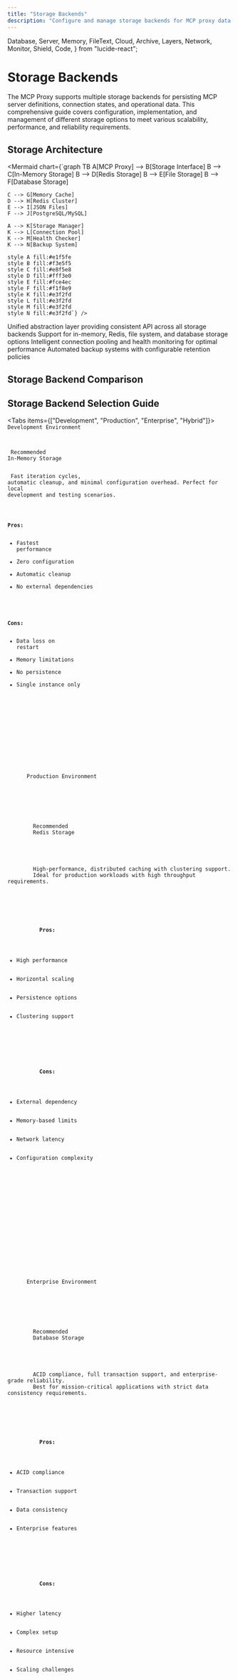 ```yaml
---
title: "Storage Backends"
description: "Configure and manage storage backends for MCP proxy data persistence, including in-memory, Redis, file, and database options"
---
```


  Database,
  Server,
  Memory,
  FileText,
  Cloud,
  Archive,
  Layers,
  Network,
  Monitor,
  Shield,
  Code,
} from "lucide-react";

# Storage Backends

The MCP Proxy supports multiple storage backends for persisting MCP server definitions, connection states, and operational data. This comprehensive guide covers configuration, implementation, and management of different storage options to meet various scalability, performance, and reliability requirements.

## Storage Architecture

<Mermaid chart={`graph TB
    A[MCP Proxy] --> B[Storage Interface]
    B --> C[In-Memory Storage]
    B --> D[Redis Storage]
    B --> E[File Storage]
    B --> F[Database Storage]
    
    C --> G[Memory Cache]
    D --> H[Redis Cluster]
    E --> I[JSON Files]
    F --> J[PostgreSQL/MySQL]
    
    A --> K[Storage Manager]
    K --> L[Connection Pool]
    K --> M[Health Checker]
    K --> N[Backup System]
    
    style A fill:#e1f5fe
    style B fill:#f3e5f5
    style C fill:#e8f5e8
    style D fill:#fff3e0
    style E fill:#fce4ec
    style F fill:#f1f8e9
    style K fill:#e3f2fd
    style L fill:#e3f2fd
    style M fill:#e3f2fd
    style N fill:#e3f2fd`} />

<List className="mt-8">
  <ListItem title="Storage Interface" icon={Layers}>
    Unified abstraction layer providing consistent API across all storage backends
  </ListItem>
  <ListItem title="Multiple Backends" icon={Database}>
    Support for in-memory, Redis, file system, and database storage options
  </ListItem>
  <ListItem title="Connection Management" icon={Network}>
    Intelligent connection pooling and health monitoring for optimal performance
  </ListItem>
  <ListItem title="Backup & Recovery" icon={Archive}>
    Automated backup systems with configurable retention policies
  </ListItem>
</List>

## Storage Backend Comparison

<FeatureCardList cols={2} size="sm" className="mb-12">
  <FeatureCard
    title="In-Memory Storage"
    description="Fast access with automatic cleanup. Best for development and testing."
    icon={Memory}
    badge="Development"
  />
  <FeatureCard
    title="Redis Storage"
    description="High-performance distributed caching. Ideal for production environments."
    icon={Server}
    badge="Production"
  />
  <FeatureCard
    title="File Storage"
    description="Persistent local storage with backup support. Good for single-node deployments."
    icon={FileText}
    badge="Single Node"
  />
  <FeatureCard
    title="Database Storage"
    description="ACID compliance with full transaction support. Best for enterprise applications."
    icon={Database}
    badge="Enterprise"
  />
</FeatureCardList>

## Storage Backend Selection Guide

<Tabs items={["Development", "Production", "Enterprise", "Hybrid"]}>
<Tab>
<Card className="mb-6">
  <CardHeader>
    <CardTitle className="flex items-center gap-2">
      <Code className="h-5 w-5" />
      Development Environment
    </CardTitle>
  </CardHeader>
  <CardContent>
    <div className="space-y-4">
      <div className="flex items-center gap-2">
        <Badge>Recommended</Badge>
        <span className="font-medium">In-Memory Storage</span>
      </div>
      <p className="text-sm text-muted-foreground">
        Fast iteration cycles, automatic cleanup, and minimal configuration overhead.
        Perfect for local development and testing scenarios.
      </p>
      <div className="grid grid-cols-2 gap-4 text-sm">
        <div>
          <strong>Pros:</strong>
          <ul className="list-disc list-inside mt-1 space-y-1">
            <li>Fastest performance</li>
            <li>Zero configuration</li>
            <li>Automatic cleanup</li>
            <li>No external dependencies</li>
          </ul>
        </div>
        <div>
          <strong>Cons:</strong>
          <ul className="list-disc list-inside mt-1 space-y-1">
            <li>Data loss on restart</li>
            <li>Memory limitations</li>
            <li>No persistence</li>
            <li>Single instance only</li>
          </ul>
        </div>
      </div>
    </div>
  </CardContent>
</Card>
</Tab>

<Tab>
<Card className="mb-6">
  <CardHeader>
    <CardTitle className="flex items-center gap-2">
      <Cloud className="h-5 w-5" />
      Production Environment
    </CardTitle>
  </CardHeader>
  <CardContent>
    <div className="space-y-4">
      <div className="flex items-center gap-2">
        <Badge>Recommended</Badge>
        <span className="font-medium">Redis Storage</span>
      </div>
      <p className="text-sm text-muted-foreground">
        High-performance, distributed caching with clustering support.
        Ideal for production workloads with high throughput requirements.
      </p>
      <div className="grid grid-cols-2 gap-4 text-sm">
        <div>
          <strong>Pros:</strong>
          <ul className="list-disc list-inside mt-1 space-y-1">
            <li>High performance</li>
            <li>Horizontal scaling</li>
            <li>Persistence options</li>
            <li>Clustering support</li>
          </ul>
        </div>
        <div>
          <strong>Cons:</strong>
          <ul className="list-disc list-inside mt-1 space-y-1">
            <li>External dependency</li>
            <li>Memory-based limits</li>
            <li>Network latency</li>
            <li>Configuration complexity</li>
          </ul>
        </div>
      </div>
    </div>
  </CardContent>
</Card>
</Tab>

<Tab>
<Card className="mb-6">
  <CardHeader>
    <CardTitle className="flex items-center gap-2">
      <Shield className="h-5 w-5" />
      Enterprise Environment
    </CardTitle>
  </CardHeader>
  <CardContent>
    <div className="space-y-4">
      <div className="flex items-center gap-2">
        <Badge>Recommended</Badge>
        <span className="font-medium">Database Storage</span>
      </div>
      <p className="text-sm text-muted-foreground">
        ACID compliance, full transaction support, and enterprise-grade reliability.
        Best for mission-critical applications with strict data consistency requirements.
      </p>
      <div className="grid grid-cols-2 gap-4 text-sm">
        <div>
          <strong>Pros:</strong>
          <ul className="list-disc list-inside mt-1 space-y-1">
            <li>ACID compliance</li>
            <li>Transaction support</li>
            <li>Data consistency</li>
            <li>Enterprise features</li>
          </ul>
        </div>
        <div>
          <strong>Cons:</strong>
          <ul className="list-disc list-inside mt-1 space-y-1">
            <li>Higher latency</li>
            <li>Complex setup</li>
            <li>Resource intensive</li>
            <li>Scaling challenges</li>
          </ul>
        </div>
      </div>
    </div>
  </CardContent>
</Card>
</Tab>

<Tab>
<Card className="mb-6">
  <CardHeader>
    <CardTitle className="flex items-center gap-2">
      <Layers className="h-5 w-5" />
      Hybrid Environment
    </CardTitle>
  </CardHeader>
  <CardContent>
    <div className="space-y-4">
      <div className="flex items-center gap-2">
        <Badge>Recommended</Badge>
        <span className="font-medium">Multi-Tier Storage</span>
      </div>
      <p className="text-sm text-muted-foreground">
        Combine multiple storage backends for optimal performance and reliability.
        Use fast storage for hot data and persistent storage for cold data.
      </p>
      <div className="grid grid-cols-2 gap-4 text-sm">
        <div>
          <strong>Pros:</strong>
          <ul className="list-disc list-inside mt-1 space-y-1">
            <li>Optimal performance</li>
            <li>Cost effective</li>
            <li>Flexibility</li>
            <li>Risk mitigation</li>
          </ul>
        </div>
        <div>
          <strong>Cons:</strong>
          <ul className="list-disc list-inside mt-1 space-y-1">
            <li>Complex configuration</li>
            <li>Consistency challenges</li>
            <li>Debugging complexity</li>
            <li>Higher maintenance</li>
          </ul>
        </div>
      </div>
    </div>
  </CardContent>
</Card>
</Tab>
</Tabs>

## In-Memory Storage

### Configuration

Configure in-memory storage for development and testing environments:

<Tabs items={["Basic Configuration", "Advanced Configuration", "Monitoring Setup"]}>
<Tab>
```yaml title="compozy.yaml"
# Basic in-memory storage configuration
mcps:
  - id: development_mcp
    url: "http://localhost:8081"
    storage:
      type: memory
      config:
        max_entries: 1000
        ttl: 3600s
        cleanup_interval: 300s
        gc_threshold: 0.8
```
</Tab>

<Tab>
```yaml title="advanced-memory-config.yaml"
# Advanced in-memory storage configuration
mcps:
  - id: development_mcp
    url: "http://localhost:8081"
    storage:
      type: memory
      config:
        # Capacity management
        max_entries: 10000
        max_memory_mb: 512
        gc_threshold: 0.8
        eviction_policy: "lru" # lru, lfu, random
        
        # TTL configuration
        default_ttl: 3600s
        max_ttl: 86400s
        ttl_check_interval: 60s
        
        # Performance tuning
        shard_count: 16
        cleanup_interval: 300s
        cleanup_batch_size: 100
        
        # Monitoring
        metrics_enabled: true
        metrics_interval: 30s
        log_level: "info"
        
        # Development features
        debug_mode: true
        export_on_shutdown: true
        export_path: "/tmp/mcp-memory-dump.json"
```
</Tab>

<Tab>
```yaml title="monitoring-config.yaml"
# Monitoring configuration for in-memory storage
mcps:
  - id: development_mcp
    url: "http://localhost:8081"
    storage:
      type: memory
      config:
        max_entries: 1000
        ttl: 3600s
        
        # Health check configuration
        health_check:
          enabled: true
          interval: 30s
          memory_threshold: 90
          entry_threshold: 95
          
        # Alerting configuration
        alerts:
          enabled: true
          memory_high_threshold: 80
          memory_critical_threshold: 95
          webhook_url: "{{ .env.ALERT_WEBHOOK_URL }}"
          
        # Performance monitoring
        performance:
          track_operations: true
          slow_operation_threshold: 100ms
          profile_memory: true
          
        # Debugging
        debug:
          enabled: true
          log_operations: true
          dump_stats_interval: 300s
```
</Tab>
</Tabs>

### Implementation

```go
package storage

import (
    "context"
    "encoding/json"
    "fmt"
    "sync"
    "time"
)

type MemoryStorage struct {
    data          map[string]*StorageEntry
    mu            sync.RWMutex
    maxEntries    int
    defaultTTL    time.Duration
    cleanupTicker *time.Ticker
    stopCh        chan struct{}
}

type StorageEntry struct {
    Value     interface{}
    ExpiresAt time.Time
    CreatedAt time.Time
    UpdatedAt time.Time
}

func NewMemoryStorage(maxEntries int, defaultTTL time.Duration) *MemoryStorage {
    ms := &MemoryStorage{
        data:       make(map[string]*StorageEntry),
        maxEntries: maxEntries,
        defaultTTL: defaultTTL,
        stopCh:     make(chan struct{}),
    }
    
    // Start cleanup routine
    ms.cleanupTicker = time.NewTicker(5 * time.Minute)
    go ms.cleanupExpired()
    
    return ms
}

func (ms *MemoryStorage) Set(ctx context.Context, key string, value interface{}, ttl time.Duration) error {
    ms.mu.Lock()
    defer ms.mu.Unlock()
    
    // Check if we need to make space
    if len(ms.data) >= ms.maxEntries {
        if err := ms.evictOldest(); err != nil {
            return fmt.Errorf("failed to evict entries: %w", err)
        }
    }
    
    if ttl == 0 {
        ttl = ms.defaultTTL
    }
    
    now := time.Now()
    ms.data[key] = &StorageEntry{
        Value:     value,
        ExpiresAt: now.Add(ttl),
        CreatedAt: now,
        UpdatedAt: now,
    }
    
    return nil
}

func (ms *MemoryStorage) Get(ctx context.Context, key string) (interface{}, error) {
    ms.mu.RLock()
    defer ms.mu.RUnlock()
    
    entry, exists := ms.data[key]
    if !exists {
        return nil, fmt.Errorf("key not found: %s", key)
    }
    
    if time.Now().After(entry.ExpiresAt) {
        delete(ms.data, key)
        return nil, fmt.Errorf("key expired: %s", key)
    }
    
    return entry.Value, nil
}

func (ms *MemoryStorage) Delete(ctx context.Context, key string) error {
    ms.mu.Lock()
    defer ms.mu.Unlock()
    
    delete(ms.data, key)
    return nil
}

func (ms *MemoryStorage) List(ctx context.Context, prefix string) ([]string, error) {
    ms.mu.RLock()
    defer ms.mu.RUnlock()
    
    var keys []string
    for key := range ms.data {
        if prefix == "" || strings.HasPrefix(key, prefix) {
            keys = append(keys, key)
        }
    }
    
    return keys, nil
}

func (ms *MemoryStorage) Health(ctx context.Context) error {
    ms.mu.RLock()
    defer ms.mu.RUnlock()
    
    usage := float64(len(ms.data)) / float64(ms.maxEntries)
    if usage > 0.9 {
        return fmt.Errorf("memory storage usage high: %.2f%%", usage*100)
    }
    
    return nil
}

func (ms *MemoryStorage) Close() error {
    close(ms.stopCh)
    ms.cleanupTicker.Stop()
    return nil
}

func (ms *MemoryStorage) cleanupExpired() {
    for {
        select {
        case <-ms.cleanupTicker.C:
            ms.mu.Lock()
            now := time.Now()
            for key, entry := range ms.data {
                if now.After(entry.ExpiresAt) {
                    delete(ms.data, key)
                }
            }
            ms.mu.Unlock()
        case <-ms.stopCh:
            return
        }
    }
}

func (ms *MemoryStorage) evictOldest() error {
    if len(ms.data) == 0 {
        return nil
    }
    
    var oldestKey string
    var oldestTime time.Time
    
    for key, entry := range ms.data {
        if oldestKey == "" || entry.CreatedAt.Before(oldestTime) {
            oldestKey = key
            oldestTime = entry.CreatedAt
        }
    }
    
    delete(ms.data, oldestKey)
    return nil
}

func (ms *MemoryStorage) Stats() map[string]interface{} {
    ms.mu.RLock()
    defer ms.mu.RUnlock()
    
    return map[string]interface{}{
        "type":        "memory",
        "entries":     len(ms.data),
        "max_entries": ms.maxEntries,
        "usage":       float64(len(ms.data)) / float64(ms.maxEntries),
    }
}
```

## Redis Storage

### Configuration

Configure Redis storage for production environments with high performance and scalability:

<Tabs items={["Basic Redis", "Redis Cluster", "Redis Sentinel", "Performance Tuning"]}>
<Tab>
```yaml title="basic-redis-config.yaml"
# Basic Redis storage configuration
mcps:
  - id: production_mcp
    url: "http://localhost:8081"
    storage:
      type: redis
      config:
        # Connection settings
        address: "localhost:6379"
        password: "{{ .env.REDIS_PASSWORD }}"
        database: 0
        
        # Connection pool
        pool_size: 10
        min_idle_connections: 5
        max_retries: 3
        
        # Timeouts
        dial_timeout: 5s
        read_timeout: 3s
        write_timeout: 3s
        pool_timeout: 4s
        idle_timeout: 300s
        
        # Key management
        key_prefix: "mcp:"
        key_separator: ":"
        
        # Basic settings
        cluster_mode: false
        sentinel_mode: false
```
</Tab>

<Tab>
```yaml title="redis-cluster-config.yaml"
# Redis cluster configuration for high availability
mcps:
  - id: clustered_mcp
    url: "http://localhost:8081"
    storage:
      type: redis
      config:
        # Cluster configuration
        cluster_mode: true
        cluster_addresses:
          - "redis-node1:6379"
          - "redis-node2:6379"
          - "redis-node3:6379"
          - "redis-node4:6379"
          - "redis-node5:6379"
          - "redis-node6:6379"
        cluster_password: "{{ .env.REDIS_CLUSTER_PASSWORD }}"
        
        # Cluster behavior
        max_redirects: 8
        read_only: false
        route_by_latency: true
        route_randomly: false
        
        # Connection pooling
        pool_size: 20
        min_idle_connections: 10
        max_retries: 5
        
        # Timeouts
        dial_timeout: 10s
        read_timeout: 5s
        write_timeout: 5s
        pool_timeout: 8s
        idle_timeout: 600s
        
        # Advanced settings
        key_prefix: "mcp:cluster:"
        
        # Health checking
        health_check:
          enabled: true
          interval: 30s
          timeout: 5s
          failure_threshold: 3
          
        # Monitoring
        monitoring:
          enabled: true
          slow_log_threshold: 100ms
          track_commands: true
```
</Tab>

<Tab>
```yaml title="redis-sentinel-config.yaml"
# Redis Sentinel configuration for high availability
mcps:
  - id: sentinel_mcp
    url: "http://localhost:8081"
    storage:
      type: redis
      config:
        # Sentinel configuration
        sentinel_mode: true
        master_name: "mymaster"
        sentinel_addresses:
          - "sentinel1:26379"
          - "sentinel2:26379"
          - "sentinel3:26379"
        sentinel_password: "{{ .env.REDIS_SENTINEL_PASSWORD }}"
        
        # Master/slave configuration
        password: "{{ .env.REDIS_PASSWORD }}"
        database: 0
        
        # Sentinel behavior
        sentinel_username: "{{ .env.REDIS_SENTINEL_USERNAME }}"
        
        # Connection pooling
        pool_size: 15
        min_idle_connections: 8
        max_retries: 3
        
        # Timeouts
        dial_timeout: 8s
        read_timeout: 4s
        write_timeout: 4s
        pool_timeout: 6s
        idle_timeout: 300s
        
        # Failover settings
        failover:
          enabled: true
          max_retry_backoff: 512ms
          min_retry_backoff: 8ms
          
        # Key management
        key_prefix: "mcp:sentinel:"
        
        # Monitoring
        monitoring:
          enabled: true
          track_sentinel_events: true
          log_failovers: true
```
</Tab>

<Tab>
```yaml title="redis-performance-config.yaml"
# Redis performance optimization configuration
mcps:
  - id: performance_mcp
    url: "http://localhost:8081"
    storage:
      type: redis
      config:
        # Connection settings
        address: "redis-performance:6379"
        password: "{{ .env.REDIS_PASSWORD }}"
        database: 0
        
        # High-performance connection pool
        pool_size: 50
        min_idle_connections: 20
        max_retries: 5
        
        # Optimized timeouts
        dial_timeout: 2s
        read_timeout: 1s
        write_timeout: 1s
        pool_timeout: 2s
        idle_timeout: 180s
        
        # Performance features
        pipeline:
          enabled: true
          batch_size: 100
          flush_interval: 10ms
          
        # Compression
        compression:
          enabled: true
          algorithm: "lz4" # lz4, gzip, snappy
          threshold: 1024 # bytes
          
        # Caching
        local_cache:
          enabled: true
          size: 1000
          ttl: 60s
          
        # Connection optimization
        tcp_keep_alive: true
        tcp_no_delay: true
        
        # Memory optimization
        memory_limit: "2gb"
        eviction_policy: "allkeys-lru"
        
        # Monitoring
        performance_monitoring:
          enabled: true
          sample_rate: 0.1
          slow_log_threshold: 10ms
          
        # Advanced features
        lua_scripts:
          enabled: true
          cache_scripts: true
          
        # Security
        ssl:
          enabled: true
          cert_file: "/etc/ssl/certs/redis-client.crt"
          key_file: "/etc/ssl/private/redis-client.key"
          ca_file: "/etc/ssl/certs/ca.crt"
          insecure_skip_verify: false
```
</Tab>
</Tabs>

### Redis Cluster Configuration

```yaml
# Redis cluster configuration
mcps:
  - id: clustered_mcp
    storage:
      type: redis
      config:
        cluster_mode: true
        cluster_addresses:
          - "redis-node1:6379"
          - "redis-node2:6379"
          - "redis-node3:6379"
        cluster_password: "{{ .env.REDIS_CLUSTER_PASSWORD }}"
        max_redirects: 8
        read_only: false
        route_by_latency: true
        route_randomly: false
```

### Redis Implementation

```go
package storage

import (
    "context"
    "encoding/json"
    "fmt"
    "strings"
    "time"
    
    "github.com/redis/go-redis/v9"
)

type RedisStorage struct {
    client    redis.UniversalClient
    keyPrefix string
}

type RedisConfig struct {
    Address             string        `yaml:"address"`
    Password            string        `yaml:"password"`
    Database            int           `yaml:"database"`
    PoolSize            int           `yaml:"pool_size"`
    MinIdleConnections  int           `yaml:"min_idle_connections"`
    MaxRetries          int           `yaml:"max_retries"`
    DialTimeout         time.Duration `yaml:"dial_timeout"`
    ReadTimeout         time.Duration `yaml:"read_timeout"`
    WriteTimeout        time.Duration `yaml:"write_timeout"`
    PoolTimeout         time.Duration `yaml:"pool_timeout"`
    IdleTimeout         time.Duration `yaml:"idle_timeout"`
    KeyPrefix           string        `yaml:"key_prefix"`
    ClusterMode         bool          `yaml:"cluster_mode"`
    ClusterAddresses    []string      `yaml:"cluster_addresses"`
    ClusterPassword     string        `yaml:"cluster_password"`
    SentinelMode        bool          `yaml:"sentinel_mode"`
    SentinelAddresses   []string      `yaml:"sentinel_addresses"`
    SentinelPassword    string        `yaml:"sentinel_password"`
    MasterName          string        `yaml:"master_name"`
}

func NewRedisStorage(config *RedisConfig) (*RedisStorage, error) {
    var client redis.UniversalClient
    
    if config.ClusterMode {
        client = redis.NewClusterClient(&redis.ClusterOptions{
            Addrs:        config.ClusterAddresses,
            Password:     config.ClusterPassword,
            DialTimeout:  config.DialTimeout,
            ReadTimeout:  config.ReadTimeout,
            WriteTimeout: config.WriteTimeout,
            PoolSize:     config.PoolSize,
            MinIdleConns: config.MinIdleConnections,
            MaxRetries:   config.MaxRetries,
        })
    } else if config.SentinelMode {
        client = redis.NewFailoverClient(&redis.FailoverOptions{
            MasterName:       config.MasterName,
            SentinelAddrs:    config.SentinelAddresses,
            SentinelPassword: config.SentinelPassword,
            Password:         config.Password,
            DB:               config.Database,
            DialTimeout:      config.DialTimeout,
            ReadTimeout:      config.ReadTimeout,
            WriteTimeout:     config.WriteTimeout,
            PoolSize:         config.PoolSize,
            MinIdleConns:     config.MinIdleConnections,
            MaxRetries:       config.MaxRetries,
        })
    } else {
        client = redis.NewClient(&redis.Options{
            Addr:         config.Address,
            Password:     config.Password,
            DB:           config.Database,
            DialTimeout:  config.DialTimeout,
            ReadTimeout:  config.ReadTimeout,
            WriteTimeout: config.WriteTimeout,
            PoolSize:     config.PoolSize,
            MinIdleConns: config.MinIdleConnections,
            MaxRetries:   config.MaxRetries,
        })
    }
    
    // Test connection
    ctx, cancel := context.WithTimeout(context.Background(), 5*time.Second)
    defer cancel()
    
    if err := client.Ping(ctx).Err(); err != nil {
        return nil, fmt.Errorf("failed to connect to Redis: %w", err)
    }
    
    return &RedisStorage{
        client:    client,
        keyPrefix: config.KeyPrefix,
    }, nil
}

func (rs *RedisStorage) Set(ctx context.Context, key string, value interface{}, ttl time.Duration) error {
    fullKey := rs.keyPrefix + key
    
    data, err := json.Marshal(value)
    if err != nil {
        return fmt.Errorf("failed to marshal value: %w", err)
    }
    
    if ttl == 0 {
        ttl = 24 * time.Hour // Default TTL
    }
    
    return rs.client.Set(ctx, fullKey, data, ttl).Err()
}

func (rs *RedisStorage) Get(ctx context.Context, key string) (interface{}, error) {
    fullKey := rs.keyPrefix + key
    
    data, err := rs.client.Get(ctx, fullKey).Result()
    if err != nil {
        if err == redis.Nil {
            return nil, fmt.Errorf("key not found: %s", key)
        }
        return nil, fmt.Errorf("failed to get key: %w", err)
    }
    
    var value interface{}
    if err := json.Unmarshal([]byte(data), &value); err != nil {
        return nil, fmt.Errorf("failed to unmarshal value: %w", err)
    }
    
    return value, nil
}

func (rs *RedisStorage) Delete(ctx context.Context, key string) error {
    fullKey := rs.keyPrefix + key
    return rs.client.Del(ctx, fullKey).Err()
}

func (rs *RedisStorage) List(ctx context.Context, prefix string) ([]string, error) {
    fullPrefix := rs.keyPrefix + prefix + "*"
    
    keys, err := rs.client.Keys(ctx, fullPrefix).Result()
    if err != nil {
        return nil, fmt.Errorf("failed to list keys: %w", err)
    }
    
    // Remove key prefix from results
    var result []string
    for _, key := range keys {
        if strings.HasPrefix(key, rs.keyPrefix) {
            result = append(result, strings.TrimPrefix(key, rs.keyPrefix))
        }
    }
    
    return result, nil
}

func (rs *RedisStorage) Health(ctx context.Context) error {
    return rs.client.Ping(ctx).Err()
}

func (rs *RedisStorage) Close() error {
    return rs.client.Close()
}

func (rs *RedisStorage) Stats() map[string]interface{} {
    ctx := context.Background()
    info := rs.client.Info(ctx, "memory", "stats").Val()
    
    stats := map[string]interface{}{
        "type": "redis",
        "info": info,
    }
    
    // Parse specific metrics
    lines := strings.Split(info, "\n")
    for _, line := range lines {
        if strings.Contains(line, "used_memory_human") {
            stats["memory_usage"] = strings.Split(line, ":")[1]
        }
        if strings.Contains(line, "connected_clients") {
            stats["connected_clients"] = strings.Split(line, ":")[1]
        }
    }
    
    return stats
}

// Advanced Redis operations
func (rs *RedisStorage) SetWithExpiration(ctx context.Context, key string, value interface{}, expiration time.Time) error {
    ttl := time.Until(expiration)
    if ttl <= 0 {
        return fmt.Errorf("expiration time is in the past")
    }
    
    return rs.Set(ctx, key, value, ttl)
}

func (rs *RedisStorage) GetTTL(ctx context.Context, key string) (time.Duration, error) {
    fullKey := rs.keyPrefix + key
    return rs.client.TTL(ctx, fullKey).Result()
}

func (rs *RedisStorage) Expire(ctx context.Context, key string, ttl time.Duration) error {
    fullKey := rs.keyPrefix + key
    return rs.client.Expire(ctx, fullKey, ttl).Err()
}

func (rs *RedisStorage) Exists(ctx context.Context, key string) (bool, error) {
    fullKey := rs.keyPrefix + key
    count, err := rs.client.Exists(ctx, fullKey).Result()
    return count > 0, err
}

// Batch operations
func (rs *RedisStorage) MultiSet(ctx context.Context, keyValues map[string]interface{}, ttl time.Duration) error {
    pipe := rs.client.Pipeline()
    
    for key, value := range keyValues {
        data, err := json.Marshal(value)
        if err != nil {
            return fmt.Errorf("failed to marshal value for key %s: %w", key, err)
        }
        
        fullKey := rs.keyPrefix + key
        pipe.Set(ctx, fullKey, data, ttl)
    }
    
    _, err := pipe.Exec(ctx)
    return err
}

func (rs *RedisStorage) MultiGet(ctx context.Context, keys []string) (map[string]interface{}, error) {
    pipe := rs.client.Pipeline()
    
    // Build pipeline commands
    commands := make(map[string]*redis.StringCmd)
    for _, key := range keys {
        fullKey := rs.keyPrefix + key
        commands[key] = pipe.Get(ctx, fullKey)
    }
    
    _, err := pipe.Exec(ctx)
    if err != nil {
        return nil, err
    }
    
    // Process results
    result := make(map[string]interface{})
    for key, cmd := range commands {
        data, err := cmd.Result()
        if err != nil {
            if err == redis.Nil {
                continue // Skip missing keys
            }
            return nil, fmt.Errorf("failed to get key %s: %w", key, err)
        }
        
        var value interface{}
        if err := json.Unmarshal([]byte(data), &value); err != nil {
            return nil, fmt.Errorf("failed to unmarshal value for key %s: %w", key, err)
        }
        
        result[key] = value
    }
    
    return result, nil
}
```

## File Storage

### Configuration

Configure file-based storage:

```yaml
mcps:
  - id: file_based_mcp
    storage:
      type: file
      config:
        base_path: "/var/lib/compozy/mcp"
        file_permissions: 0644
        dir_permissions: 0755
        sync_writes: true
        backup_enabled: true
        backup_interval: 3600s
        max_backups: 10
```

### File Storage Implementation

```go
package storage

import (
    "context"
    "encoding/json"
    "fmt"
    "io/fs"
    "os"
    "path/filepath"
    "strings"
    "sync"
    "time"
)

type FileStorage struct {
    basePath        string
    filePermissions fs.FileMode
    dirPermissions  fs.FileMode
    syncWrites      bool
    mu              sync.RWMutex
    backupEnabled   bool
    backupInterval  time.Duration
    maxBackups      int
    backupTicker    *time.Ticker
    stopCh          chan struct{}
}

type FileConfig struct {
    BasePath        string        `yaml:"base_path"`
    FilePermissions fs.FileMode   `yaml:"file_permissions"`
    DirPermissions  fs.FileMode   `yaml:"dir_permissions"`
    SyncWrites      bool          `yaml:"sync_writes"`
    BackupEnabled   bool          `yaml:"backup_enabled"`
    BackupInterval  time.Duration `yaml:"backup_interval"`
    MaxBackups      int           `yaml:"max_backups"`
}

func NewFileStorage(config *FileConfig) (*FileStorage, error) {
    // Create base directory if it doesn't exist
    if err := os.MkdirAll(config.BasePath, config.DirPermissions); err != nil {
        return nil, fmt.Errorf("failed to create base directory: %w", err)
    }
    
    fs := &FileStorage{
        basePath:        config.BasePath,
        filePermissions: config.FilePermissions,
        dirPermissions:  config.DirPermissions,
        syncWrites:      config.SyncWrites,
        backupEnabled:   config.BackupEnabled,
        backupInterval:  config.BackupInterval,
        maxBackups:      config.MaxBackups,
        stopCh:          make(chan struct{}),
    }
    
    // Start backup routine if enabled
    if config.BackupEnabled {
        fs.backupTicker = time.NewTicker(config.BackupInterval)
        go fs.backupRoutine()
    }
    
    return fs, nil
}

func (fs *FileStorage) Set(ctx context.Context, key string, value interface{}, ttl time.Duration) error {
    fs.mu.Lock()
    defer fs.mu.Unlock()
    
    filePath := fs.getFilePath(key)
    
    // Create directory if it doesn't exist
    dir := filepath.Dir(filePath)
    if err := os.MkdirAll(dir, fs.dirPermissions); err != nil {
        return fmt.Errorf("failed to create directory: %w", err)
    }
    
    // Create file entry with metadata
    entry := &FileEntry{
        Value:     value,
        CreatedAt: time.Now(),
        UpdatedAt: time.Now(),
    }
    
    if ttl > 0 {
        entry.ExpiresAt = time.Now().Add(ttl)
    }
    
    data, err := json.Marshal(entry)
    if err != nil {
        return fmt.Errorf("failed to marshal entry: %w", err)
    }
    
    // Write to temporary file first
    tempPath := filePath + ".tmp"
    if err := os.WriteFile(tempPath, data, fs.filePermissions); err != nil {
        return fmt.Errorf("failed to write temporary file: %w", err)
    }
    
    // Atomic rename
    if err := os.Rename(tempPath, filePath); err != nil {
        os.Remove(tempPath) // Clean up temp file
        return fmt.Errorf("failed to rename file: %w", err)
    }
    
    // Sync to disk if required
    if fs.syncWrites {
        if file, err := os.OpenFile(filePath, os.O_RDONLY, 0); err == nil {
            file.Sync()
            file.Close()
        }
    }
    
    return nil
}

func (fs *FileStorage) Get(ctx context.Context, key string) (interface{}, error) {
    fs.mu.RLock()
    defer fs.mu.RUnlock()
    
    filePath := fs.getFilePath(key)
    
    data, err := os.ReadFile(filePath)
    if err != nil {
        if os.IsNotExist(err) {
            return nil, fmt.Errorf("key not found: %s", key)
        }
        return nil, fmt.Errorf("failed to read file: %w", err)
    }
    
    var entry FileEntry
    if err := json.Unmarshal(data, &entry); err != nil {
        return nil, fmt.Errorf("failed to unmarshal entry: %w", err)
    }
    
    // Check expiration
    if !entry.ExpiresAt.IsZero() && time.Now().After(entry.ExpiresAt) {
        os.Remove(filePath) // Clean up expired file
        return nil, fmt.Errorf("key expired: %s", key)
    }
    
    return entry.Value, nil
}

func (fs *FileStorage) Delete(ctx context.Context, key string) error {
    fs.mu.Lock()
    defer fs.mu.Unlock()
    
    filePath := fs.getFilePath(key)
    err := os.Remove(filePath)
    if err != nil && !os.IsNotExist(err) {
        return fmt.Errorf("failed to delete file: %w", err)
    }
    
    return nil
}

func (fs *FileStorage) List(ctx context.Context, prefix string) ([]string, error) {
    fs.mu.RLock()
    defer fs.mu.RUnlock()
    
    var keys []string
    
    err := filepath.WalkDir(fs.basePath, func(path string, d fs.DirEntry, err error) error {
        if err != nil {
            return err
        }
        
        if d.IsDir() {
            return nil
        }
        
        // Convert file path back to key
        relPath, err := filepath.Rel(fs.basePath, path)
        if err != nil {
            return err
        }
        
        key := strings.ReplaceAll(relPath, string(filepath.Separator), ":")
        key = strings.TrimSuffix(key, ".json")
        
        if prefix == "" || strings.HasPrefix(key, prefix) {
            keys = append(keys, key)
        }
        
        return nil
    })
    
    return keys, err
}

func (fs *FileStorage) Health(ctx context.Context) error {
    // Check if base directory is accessible
    if _, err := os.Stat(fs.basePath); err != nil {
        return fmt.Errorf("base directory not accessible: %w", err)
    }
    
    // Check write permissions
    testFile := filepath.Join(fs.basePath, ".health_check")
    if err := os.WriteFile(testFile, []byte("test"), fs.filePermissions); err != nil {
        return fmt.Errorf("write permission check failed: %w", err)
    }
    
    os.Remove(testFile)
    return nil
}

func (fs *FileStorage) Close() error {
    if fs.backupTicker != nil {
        fs.backupTicker.Stop()
    }
    close(fs.stopCh)
    return nil
}

func (fs *FileStorage) Stats() map[string]interface{} {
    fs.mu.RLock()
    defer fs.mu.RUnlock()
    
    var fileCount int
    var totalSize int64
    
    filepath.WalkDir(fs.basePath, func(path string, d fs.DirEntry, err error) error {
        if err != nil || d.IsDir() {
            return err
        }
        
        fileCount++
        if info, err := d.Info(); err == nil {
            totalSize += info.Size()
        }
        
        return nil
    })
    
    return map[string]interface{}{
        "type":       "file",
        "base_path":  fs.basePath,
        "file_count": fileCount,
        "total_size": totalSize,
    }
}

func (fs *FileStorage) getFilePath(key string) string {
    // Convert key to safe file path
    safePath := strings.ReplaceAll(key, ":", string(filepath.Separator))
    return filepath.Join(fs.basePath, safePath+".json")
}

func (fs *FileStorage) backupRoutine() {
    for {
        select {
        case <-fs.backupTicker.C:
            fs.createBackup()
        case <-fs.stopCh:
            return
        }
    }
}

func (fs *FileStorage) createBackup() {
    backupDir := filepath.Join(fs.basePath, "backups")
    os.MkdirAll(backupDir, fs.dirPermissions)
    
    timestamp := time.Now().Format("20060102_150405")
    backupPath := filepath.Join(backupDir, fmt.Sprintf("backup_%s.tar.gz", timestamp))
    
    // Create compressed backup (implementation depends on requirements)
    // This would typically use tar/gzip to create a compressed archive
    
    // Clean up old backups
    fs.cleanupOldBackups(backupDir)
}

func (fs *FileStorage) cleanupOldBackups(backupDir string) {
    entries, err := os.ReadDir(backupDir)
    if err != nil {
        return
    }
    
    if len(entries) <= fs.maxBackups {
        return
    }
    
    // Sort by modification time and remove oldest
    // Implementation would sort entries and remove excess files
}

type FileEntry struct {
    Value     interface{} `json:"value"`
    CreatedAt time.Time   `json:"created_at"`
    UpdatedAt time.Time   `json:"updated_at"`
    ExpiresAt time.Time   `json:"expires_at,omitempty"`
}
```

## Storage Manager

### Interface Definition

```go
package storage

import (
    "context"
    "time"
)

type Storage interface {
    Set(ctx context.Context, key string, value interface{}, ttl time.Duration) error
    Get(ctx context.Context, key string) (interface{}, error)
    Delete(ctx context.Context, key string) error
    List(ctx context.Context, prefix string) ([]string, error)
    Health(ctx context.Context) error
    Close() error
    Stats() map[string]interface{}
}

type StorageManager struct {
    primary   Storage
    secondary Storage
    fallback  Storage
}

func NewStorageManager(primary, secondary, fallback Storage) *StorageManager {
    return &StorageManager{
        primary:   primary,
        secondary: secondary,
        fallback:  fallback,
    }
}

func (sm *StorageManager) Set(ctx context.Context, key string, value interface{}, ttl time.Duration) error {
    // Try primary first
    if err := sm.primary.Set(ctx, key, value, ttl); err == nil {
        // Async write to secondary if available
        if sm.secondary != nil {
            go sm.secondary.Set(context.Background(), key, value, ttl)
        }
        return nil
    }
    
    // Fall back to secondary
    if sm.secondary != nil {
        if err := sm.secondary.Set(ctx, key, value, ttl); err == nil {
            return nil
        }
    }
    
    // Final fallback
    if sm.fallback != nil {
        return sm.fallback.Set(ctx, key, value, ttl)
    }
    
    return fmt.Errorf("all storage backends failed")
}

func (sm *StorageManager) Get(ctx context.Context, key string) (interface{}, error) {
    // Try primary first
    if value, err := sm.primary.Get(ctx, key); err == nil {
        return value, nil
    }
    
    // Try secondary
    if sm.secondary != nil {
        if value, err := sm.secondary.Get(ctx, key); err == nil {
            // Async write back to primary
            go sm.primary.Set(context.Background(), key, value, time.Hour)
            return value, nil
        }
    }
    
    // Try fallback
    if sm.fallback != nil {
        if value, err := sm.fallback.Get(ctx, key); err == nil {
            // Async write back to primary
            go sm.primary.Set(context.Background(), key, value, time.Hour)
            return value, nil
        }
    }
    
    return nil, fmt.Errorf("key not found in any storage backend")
}

func (sm *StorageManager) Health(ctx context.Context) map[string]error {
    health := make(map[string]error)
    
    health["primary"] = sm.primary.Health(ctx)
    
    if sm.secondary != nil {
        health["secondary"] = sm.secondary.Health(ctx)
    }
    
    if sm.fallback != nil {
        health["fallback"] = sm.fallback.Health(ctx)
    }
    
    return health
}
```

## Storage Performance Benchmarks

<Tabs items={["Latency Comparison", "Throughput Analysis", "Scalability Metrics", "Resource Usage"]}>
<Tab>
<Card>
  <CardHeader>
    <CardTitle>Operation Latency (ms)</CardTitle>
  </CardHeader>
  <CardContent>
    <div className="space-y-4">
      <div className="grid grid-cols-4 gap-4">
        <div className="text-center">
          <div className="text-2xl font-bold text-green-600">0.01</div>
          <div className="text-sm text-muted-foreground">In-Memory</div>
        </div>
        <div className="text-center">
          <div className="text-2xl font-bold text-blue-600">0.5</div>
          <div className="text-sm text-muted-foreground">Redis Local</div>
        </div>
        <div className="text-center">
          <div className="text-2xl font-bold text-yellow-600">2.0</div>
          <div className="text-sm text-muted-foreground">Redis Cluster</div>
        </div>
        <div className="text-center">
          <div className="text-2xl font-bold text-red-600">5.0</div>
          <div className="text-sm text-muted-foreground">Database</div>
        </div>
      </div>
      
      <div className="mt-6">
        <h4 className="font-semibold mb-2">Latency Breakdown</h4>
        <div className="space-y-2 text-sm">
          <div className="flex justify-between">
            <span>Get Operation:</span>
            <span>Memory < Redis < File < Database</span>
          </div>
          <div className="flex justify-between">
            <span>Set Operation:</span>
            <span>Memory < Redis < File < Database</span>
          </div>
          <div className="flex justify-between">
            <span>Delete Operation:</span>
            <span>Memory < Redis < File < Database</span>
          </div>
          <div className="flex justify-between">
            <span>List Operation:</span>
            <span>Memory < Redis < File < Database</span>
          </div>
        </div>
      </div>
    </div>
  </CardContent>
</Card>
</Tab>

<Tab>
<Card>
  <CardHeader>
    <CardTitle>Throughput (ops/sec)</CardTitle>
  </CardHeader>
  <CardContent>
    <div className="space-y-4">
      <div className="grid grid-cols-4 gap-4">
        <div className="text-center">
          <div className="text-2xl font-bold text-green-600">100K</div>
          <div className="text-sm text-muted-foreground">In-Memory</div>
        </div>
        <div className="text-center">
          <div className="text-2xl font-bold text-blue-600">50K</div>
          <div className="text-sm text-muted-foreground">Redis Local</div>
        </div>
        <div className="text-center">
          <div className="text-2xl font-bold text-yellow-600">30K</div>
          <div className="text-sm text-muted-foreground">Redis Cluster</div>
        </div>
        <div className="text-center">
          <div className="text-2xl font-bold text-red-600">5K</div>
          <div className="text-sm text-muted-foreground">Database</div>
        </div>
      </div>
      
      <div className="mt-6">
        <h4 className="font-semibold mb-2">Throughput Factors</h4>
        <div className="space-y-2 text-sm">
          <div className="flex justify-between">
            <span>Network Latency:</span>
            <span>Major factor for remote storage</span>
          </div>
          <div className="flex justify-between">
            <span>Serialization:</span>
            <span>JSON/Binary encoding overhead</span>
          </div>
          <div className="flex justify-between">
            <span>Connection Pooling:</span>
            <span>Reduces connection overhead</span>
          </div>
          <div className="flex justify-between">
            <span>Batch Operations:</span>
            <span>Improves throughput significantly</span>
          </div>
        </div>
      </div>
    </div>
  </CardContent>
</Card>
</Tab>

<Tab>
<Card>
  <CardHeader>
    <CardTitle>Scalability Characteristics</CardTitle>
  </CardHeader>
  <CardContent>
    <div className="space-y-4">
      <div className="grid grid-cols-2 gap-4">
        <div>
          <h4 className="font-semibold mb-2">Horizontal Scaling</h4>
          <div className="space-y-2 text-sm">
            <div className="flex items-center gap-2">
              <CheckCircle className="h-4 w-4 text-green-500" />
              <span>Redis Cluster</span>
            </div>
            <div className="flex items-center gap-2">
              <CheckCircle className="h-4 w-4 text-green-500" />
              <span>Database Sharding</span>
            </div>
            <div className="flex items-center gap-2">
              <X className="h-4 w-4 text-red-500" />
              <span>In-Memory</span>
            </div>
            <div className="flex items-center gap-2">
              <X className="h-4 w-4 text-red-500" />
              <span>File Storage</span>
            </div>
          </div>
        </div>
        
        <div>
          <h4 className="font-semibold mb-2">Vertical Scaling</h4>
          <div className="space-y-2 text-sm">
            <div className="flex items-center gap-2">
              <CheckCircle className="h-4 w-4 text-green-500" />
              <span>All storage types</span>
            </div>
            <div className="flex items-center gap-2">
              <Info className="h-4 w-4 text-blue-500" />
              <span>Memory limited for in-memory</span>
            </div>
            <div className="flex items-center gap-2">
              <Info className="h-4 w-4 text-blue-500" />
              <span>CPU/Memory for Redis</span>
            </div>
            <div className="flex items-center gap-2">
              <Info className="h-4 w-4 text-blue-500" />
              <span>Storage/CPU for Database</span>
            </div>
          </div>
        </div>
      </div>
      
      <div className="mt-6">
        <h4 className="font-semibold mb-2">Scaling Recommendations</h4>
        <div className="space-y-2 text-sm">
          <div><strong>< 1K ops/sec:</strong> Any storage type</div>
          <div><strong>1K-10K ops/sec:</strong> Redis or optimized database</div>
          <div><strong>10K-50K ops/sec:</strong> Redis cluster or in-memory</div>
          <div><strong>> 50K ops/sec:</strong> In-memory with clustering</div>
        </div>
      </div>
    </div>
  </CardContent>
</Card>
</Tab>

<Tab>
<Card>
  <CardHeader>
    <CardTitle>Resource Usage</CardTitle>
  </CardHeader>
  <CardContent>
    <div className="space-y-4">
      <div className="grid grid-cols-2 gap-4">
        <div>
          <h4 className="font-semibold mb-2">Memory Usage</h4>
          <div className="space-y-2 text-sm">
            <div className="flex justify-between">
              <span>In-Memory:</span>
              <span className="text-red-600">High</span>
            </div>
            <div className="flex justify-between">
              <span>Redis:</span>
              <span className="text-yellow-600">Medium</span>
            </div>
            <div className="flex justify-between">
              <span>File:</span>
              <span className="text-green-600">Low</span>
            </div>
            <div className="flex justify-between">
              <span>Database:</span>
              <span className="text-green-600">Low</span>
            </div>
          </div>
        </div>
        
        <div>
          <h4 className="font-semibold mb-2">CPU Usage</h4>
          <div className="space-y-2 text-sm">
            <div className="flex justify-between">
              <span>In-Memory:</span>
              <span className="text-green-600">Low</span>
            </div>
            <div className="flex justify-between">
              <span>Redis:</span>
              <span className="text-yellow-600">Medium</span>
            </div>
            <div className="flex justify-between">
              <span>File:</span>
              <span className="text-yellow-600">Medium</span>
            </div>
            <div className="flex justify-between">
              <span>Database:</span>
              <span className="text-red-600">High</span>
            </div>
          </div>
        </div>
      </div>
      
      <div className="mt-6">
        <h4 className="font-semibold mb-2">Storage Requirements</h4>
        <div className="space-y-2 text-sm">
          <div className="flex justify-between">
            <span>In-Memory:</span>
            <span>RAM only</span>
          </div>
          <div className="flex justify-between">
            <span>Redis:</span>
            <span>RAM + optional persistence</span>
          </div>
          <div className="flex justify-between">
            <span>File:</span>
            <span>Disk storage</span>
          </div>
          <div className="flex justify-between">
            <span>Database:</span>
            <span>Disk + WAL + indexes</span>
          </div>
        </div>
      </div>
    </div>
  </CardContent>
</Card>
</Tab>
</Tabs>

## Best Practices

### Storage Selection Guide

<FeatureCardList cols={2} size="sm" className="mb-8">
  <FeatureCard
    title="Development/Testing"
    description="Use in-memory storage for fast iteration and zero configuration"
    icon={Code}
  />
  <FeatureCard
    title="Production"
    description="Use Redis for high performance and horizontal scalability"
    icon={Cloud}
  />
  <FeatureCard
    title="Backup/Archive"
    description="Use file storage for long-term persistence and compliance"
    icon={Archive}
  />
  <FeatureCard
    title="Hybrid"
    description="Combine multiple storage types for optimal performance and redundancy"
    icon={Layers}
  />
</FeatureCardList>

### Configuration Examples

<Tabs items={["Development", "Production", "High Availability", "Multi-Tier"]}>
<Tab>
```yaml title="development-config.yaml"
# Development configuration
mcps:
  - id: dev_mcp
    storage:
      type: memory
      config:
        max_entries: 1000
        ttl: 1h
        cleanup_interval: 5m
        debug_mode: true
        export_on_shutdown: true
```
</Tab>

<Tab>
```yaml title="production-config.yaml"
# Production configuration
mcps:
  - id: prod_mcp
    storage:
      type: redis
      config:
        address: "redis-cluster:6379"
        password: "{{ .env.REDIS_PASSWORD }}"
        pool_size: 20
        key_prefix: "mcp:prod:"
        
        # Performance optimization
        pipeline:
          enabled: true
          batch_size: 100
          
        # Monitoring
        monitoring:
          enabled: true
          slow_log_threshold: 100ms
```
</Tab>

<Tab>
```yaml title="high-availability-config.yaml"
# High availability configuration
mcps:
  - id: ha_mcp
    storage:
      type: multi
      config:
        primary:
          type: redis
          config:
            address: "redis-primary:6379"
            password: "{{ .env.REDIS_PASSWORD }}"
        secondary:
          type: redis
          config:
            address: "redis-secondary:6379"
            password: "{{ .env.REDIS_PASSWORD }}"
        fallback:
          type: file
          config:
            base_path: "/var/lib/compozy/fallback"
            
        # Failover configuration
        failover:
          enabled: true
          health_check_interval: 30s
          failure_threshold: 3
          recovery_threshold: 2
```
</Tab>

<Tab>
```yaml title="multi-tier-config.yaml"
# Multi-tier storage configuration
mcps:
  - id: tiered_mcp
    storage:
      type: tiered
      config:
        # Hot tier (frequently accessed data)
        hot:
          type: memory
          config:
            max_entries: 10000
            ttl: 300s
            
        # Warm tier (moderately accessed data)
        warm:
          type: redis
          config:
            address: "redis-warm:6379"
            password: "{{ .env.REDIS_PASSWORD }}"
            ttl: 3600s
            
        # Cold tier (rarely accessed data)
        cold:
          type: file
          config:
            base_path: "/var/lib/compozy/cold"
            compression: true
            
        # Tiering policy
        tiering:
          promote_on_access: true
          demote_after_idle: 1h
          background_migration: true
```
</Tab>
</Tabs>

### Performance Optimization

1. **Connection Pooling**: Configure appropriate pool sizes
2. **Caching**: Use TTL values to reduce storage load
3. **Batch Operations**: Use bulk operations when possible
4. **Monitoring**: Track storage performance metrics
5. **Cleanup**: Implement automatic cleanup of expired entries

### Security Considerations

1. **Authentication**: Use strong passwords for Redis
2. **Encryption**: Enable TLS for network connections
3. **Access Control**: Implement proper ACLs
4. **Backup Security**: Encrypt backup files
5. **Monitoring**: Log all storage operations

This comprehensive storage backend guide ensures reliable, scalable, and secure data persistence for your MCP deployments across all environments, from development to enterprise production.

## Storage Troubleshooting

<Tabs items={["Common Issues", "Performance Problems", "Connection Issues", "Data Consistency"]}>
<Tab>
<Card>
  <CardHeader>
    <CardTitle>Common Storage Issues</CardTitle>
  </CardHeader>
  <CardContent>
    <div className="space-y-4">
      <div className="border-l-4 border-red-500 pl-4">
        <h4 className="font-semibold text-red-700">Memory Exhaustion</h4>
        <p className="text-sm text-muted-foreground">In-memory storage running out of space</p>
        <div className="text-sm mt-2">
          <strong>Solution:</strong> Increase max_entries, reduce TTL, or switch to Redis
        </div>
      </div>
      
      <div className="border-l-4 border-yellow-500 pl-4">
        <h4 className="font-semibold text-yellow-700">Connection Timeouts</h4>
        <p className="text-sm text-muted-foreground">Redis connections timing out under load</p>
        <div className="text-sm mt-2">
          <strong>Solution:</strong> Increase pool size, optimize timeouts, check network
        </div>
      </div>
      
      <div className="border-l-4 border-blue-500 pl-4">
        <h4 className="font-semibold text-blue-700">Slow File Operations</h4>
        <p className="text-sm text-muted-foreground">File storage performing slowly</p>
        <div className="text-sm mt-2">
          <strong>Solution:</strong> Use SSD storage, enable compression, batch operations
        </div>
      </div>
      
      <div className="border-l-4 border-green-500 pl-4">
        <h4 className="font-semibold text-green-700">Database Deadlocks</h4>
        <p className="text-sm text-muted-foreground">Transaction conflicts in database storage</p>
        <div className="text-sm mt-2">
          <strong>Solution:</strong> Implement retry logic, optimize queries, reduce transaction scope
        </div>
      </div>
    </div>
  </CardContent>
</Card>
</Tab>

<Tab>
<Card>
  <CardHeader>
    <CardTitle>Performance Optimization</CardTitle>
  </CardHeader>
  <CardContent>
    <div className="space-y-4">
      <div className="grid grid-cols-2 gap-4">
        <div>
          <h4 className="font-semibold mb-2">Optimization Techniques</h4>
          <div className="space-y-2 text-sm">
            <div className="flex items-center gap-2">
              <CheckCircle className="h-4 w-4 text-green-500" />
              <span>Connection pooling</span>
            </div>
            <div className="flex items-center gap-2">
              <CheckCircle className="h-4 w-4 text-green-500" />
              <span>Batch operations</span>
            </div>
            <div className="flex items-center gap-2">
              <CheckCircle className="h-4 w-4 text-green-500" />
              <span>Compression</span>
            </div>
            <div className="flex items-center gap-2">
              <CheckCircle className="h-4 w-4 text-green-500" />
              <span>Local caching</span>
            </div>
          </div>
        </div>
        
        <div>
          <h4 className="font-semibold mb-2">Monitoring Metrics</h4>
          <div className="space-y-2 text-sm">
            <div>• Operation latency</div>
            <div>• Throughput (ops/sec)</div>
            <div>• Memory usage</div>
            <div>• Connection count</div>
            <div>• Error rates</div>
            <div>• Cache hit ratio</div>
          </div>
        </div>
      </div>
    </div>
  </CardContent>
</Card>
</Tab>

<Tab>
<Card>
  <CardHeader>
    <CardTitle>Connection Diagnostics</CardTitle>
  </CardHeader>
  <CardContent>
    <div className="space-y-4">
      <div className="space-y-3">
        <div className="border rounded p-3">
          <h4 className="font-semibold mb-2">Check Connection Status</h4>
          <code className="text-sm bg-gray-100 p-2 rounded block">
            curl http://localhost:8081/api/v1/health/storage
          </code>
        </div>
        
        <div className="border rounded p-3">
          <h4 className="font-semibold mb-2">Test Redis Connection</h4>
          <code className="text-sm bg-gray-100 p-2 rounded block">
            redis-cli -h localhost -p 6379 ping
          </code>
        </div>
        
        <div className="border rounded p-3">
          <h4 className="font-semibold mb-2">Monitor Connection Pool</h4>
          <code className="text-sm bg-gray-100 p-2 rounded block">
            curl http://localhost:8081/api/v1/metrics/storage
          </code>
        </div>
      </div>
    </div>
  </CardContent>
</Card>
</Tab>

<Tab>
<Card>
  <CardHeader>
    <CardTitle>Data Consistency</CardTitle>
  </CardHeader>
  <CardContent>
    <div className="space-y-4">
      <div className="space-y-3">
        <div className="border-l-4 border-blue-500 pl-4">
          <h4 className="font-semibold text-blue-700">Eventual Consistency</h4>
          <p className="text-sm text-muted-foreground">Redis cluster and multi-tier storage</p>
        </div>
        
        <div className="border-l-4 border-green-500 pl-4">
          <h4 className="font-semibold text-green-700">Strong Consistency</h4>
          <p className="text-sm text-muted-foreground">Database storage with ACID transactions</p>
        </div>
        
        <div className="border-l-4 border-yellow-500 pl-4">
          <h4 className="font-semibold text-yellow-700">Session Consistency</h4>
          <p className="text-sm text-muted-foreground">In-memory storage within single instance</p>
        </div>
      </div>
      
      <div className="mt-4">
        <h4 className="font-semibold mb-2">Consistency Strategies</h4>
        <div className="space-y-2 text-sm">
          <div>• Use read replicas for scaling</div>
          <div>• Implement write-behind caching</div>
          <div>• Configure appropriate TTL values</div>
          <div>• Monitor replication lag</div>
        </div>
      </div>
    </div>
  </CardContent>
</Card>
</Tab>
</Tabs>

## Next Steps

<ReferenceCardList>
  <ReferenceCard
    title="Integration Patterns"
    description="Learn how to integrate storage backends with MCP workflows"
    href="/docs/core/mcp/integration-patterns"
    icon={Link2}
  />
  <ReferenceCard
    title="Client Manager"
    description="Manage MCP client connections and lifecycle"
    href="/docs/core/mcp/client-manager"
    icon={Network}
  />
  <ReferenceCard
    title="Monitoring & Metrics"
    description="Set up monitoring and metrics for storage backends"
    href="/docs/core/mcp/monitoring-metrics"
    icon={Monitor}
  />
  <ReferenceCard
    title="Security & Authentication"
    description="Configure security and authentication for secure storage"
    href="/docs/core/mcp/security-authentication"
    icon={Shield}
  />
  <ReferenceCard
    title="Production Deployment"
    description="Review production deployment considerations for storage"
    href="/docs/core/mcp/production-deployment"
    icon={Cloud}
  />
  <ReferenceCard
    title="Development & Debugging"
    description="Debug and optimize storage backend performance"
    href="/docs/core/mcp/development-debugging"
    icon={Code}
  />
</ReferenceCardList>
